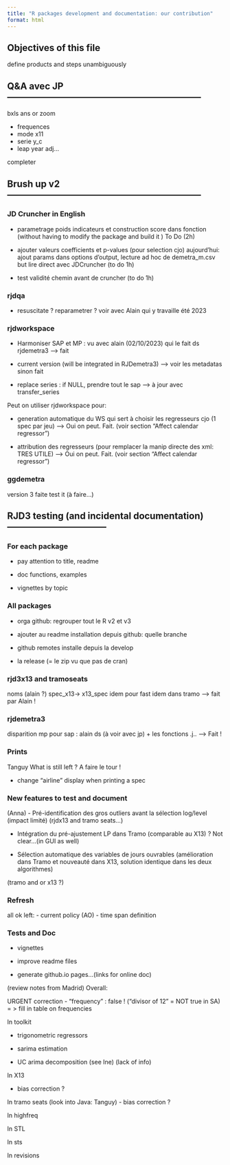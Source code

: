 ```yaml
---
title: "R packages development and documentation: our contribution"
format: html
---
```



## Objectives of this file 

define products and steps 
unambiguously


## Q&A avec JP -----------------------------------------------------------------

bxls ans or zoom

- frequences 
- mode x11
- serie y_c 
- leap year adj...

completer 



## Brush up v2 -----------------------------------------------------------------


### JD Cruncher in English

- parametrage poids indicateurs et construction score dans fonction (without having to modify the package and build it )
To Do (2h)

- ajouter valeurs coefficients et p-values (pour selection cjo) 
aujourd'hui: ajout params dans options d'output, lecture ad hoc de demetra_m.csv
but lire direct avec JDCruncher (to do 1h)

- test validité chemin avant de cruncher (to do 1h)


### rjdqa 

- resuscitate ? reparametrer ? voir avec Alain qui y travaille été 2023


### rjdworkspace 

- Harmoniser SAP et MP : vu avec alain (02/10/2023) qui le fait ds rjdemetra3
    --> fait

- current version (will be integrated in RJDemetra3)
    --> voir les metadatas sinon fait

- replace series : if NULL, prendre tout le sap
    --> à jour avec transfer_series


Peut on utiliser rjdworkspace pour:

- generation automatique du WS qui sert à choisir les regresseurs cjo (1 spec par jeu)
    --> Oui on peut. Fait. (voir section "Affect calendar regressor")

- attribution des regresseurs (pour remplacer la manip directe des xml: TRES UTILE)
    --> Oui on peut. Fait. (voir section "Affect calendar regressor")


### ggdemetra

version 3 faite 
test it (à faire...)


## RJD3 testing (and incidental documentation) ---------------------------------

### For each package 

- pay attention to title, readme

- doc functions, examples 

- vignettes by topic


### All packages 

- orga github: regrouper tout le R v2 et v3

- ajouter au readme
installation depuis github: quelle branche 
- github remotes installe depuis la develop 
- la release (= le zip vu que pas de cran)

### rjd3x13 and tramoseats 
noms (alain ?)
spec_x13-> x13_spec
idem pour fast 
idem dans tramo 
    --> fait par Alain !


### rjdemetra3

disparition mp pour sap : alain ds  (à voir avec jp) + les fonctions .j..
    --> Fait !

### Prints

Tanguy
What is still left ?
A faire le tour !

- change "airline" display when printing a spec  


###  New features to test and document

(Anna)
-	Pré-identification des gros outliers avant la sélection log/level (impact limité)
(rjdx13 and tramo seats...)

-	Intégration du pré-ajustement LP dans Tramo (comparable au X13) ? Not clear...(in GUI as well)

-	Sélection automatique des variables de jours ouvrables (amélioration dans Tramo et nouveauté dans X13, solution identique dans les deux algorithmes)

(tramo and or x13 ?)


### Refresh 

all ok 
left:
- current policy (AO)
- time span definition 


### Tests and Doc

- vignettes 

- improve readme files 

- generate github.io pages...(links for online doc)


(review notes from Madrid)
Overall: 

URGENT correction
- "frequency" : false ! ("divisor of 12" = NOT true in SA) = > fill in table on frequencies

In toolkit 

- trigonometric regressors

- sarima estimation

- UC arima decomposition (see Ine) (lack of info)

In X13

- bias correction ?


In tramo seats (look into Java: Tanguy)
- bias correction ?

In highfreq 

In STL 

In sts 

In revisions



